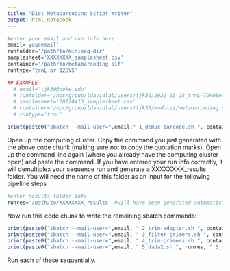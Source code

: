 ```yaml
---
title: "Diet Metabarcoding Script Writer"
output: html_notebook
---
```



```r
#enter your email and run info here
email='youremail'
runfolder='/path/to/miniseq-dir'
samplesheet='XXXXXXXX_samplesheet.csv'
container='/path/to/metabarcoding.sif'
runtype='trnL or 12SV5' 

## EXAMPLE
  # email="tjk30@duke.edu"
  # runfolder='/hpc/group/ldavidlab/users/tjk30/2022-05-25_trnL-TOHOBot/220525_MN00462_0219_A000H3TMLN'
  # samplesheet='20220413_samplesheet.csv'
  # container='/hpc/group/ldavidlab/users/tjk30/modules/metabarcoding.sif'
  # runtype='trnL'
```


```r
print(paste0("sbatch --mail-user=",email," 1_demux-barcode.sh ", container, " ", runfolder, " ", samplesheet," ", runtype))
```

Open up the computing cluster. Copy the command you just generated with the above code chunk (making sure not to copy the quotation marks). Open up the command line again (where you already have the computing cluster open) and paste the command. If you have entered your run info correctly, it will demultiplex your sequence run and generate a XXXXXXXX_results folder. You will need the name of this folder as an input for the following pipeline steps

```r
#enter results folder info 
runres='/path/to/XXXXXXXX_results' #will have been generated automatically by 1_demux_barcode.sh as <year><month><day>_results--enter the exact folder name with its file path here
```

Now run this code chunk to write the remaining sbatch commands:


```r
print(paste0("sbatch --mail-user=",email, " 2_trim-adapter.sh ", container, " ", runres))
print(paste0("sbatch --mail-user=",email, " 3_filter-primers.sh ", container, " ", runres))
print(paste0("sbatch --mail-user=",email, " 4_trim-primers.sh ", container, " ", runres))
print(paste0("sbatch --mail-user=",email, " 5_dada2.sh ", runres, " 3_trimprimer 4_dada2output ", container))
```

Run each of these sequentially. 
